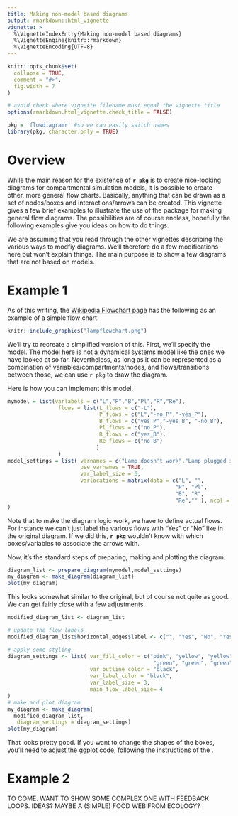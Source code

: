```yaml
---
title: Making non-model based diagrams
output: rmarkdown::html_vignette
vignette: >
  %\VignetteIndexEntry{Making non-model based diagrams}
  %\VignetteEngine{knitr::rmarkdown}
  %\VignetteEncoding{UTF-8}
---
```


```r
knitr::opts_chunk$set(
  collapse = TRUE,
  comment = "#>",
  fig.width = 7
)

# avoid check where vignette filename must equal the vignette title
options(rmarkdown.html_vignette.check_title = FALSE)
```

```r
pkg = 'flowdiagramr' #so we can easily switch names
library(pkg, character.only = TRUE)
```

# Overview

While the main reason for the existence of **`r pkg`** is to create nice-looking diagrams for compartmental simulation models, it is possible to create other, more general flow charts. Basically, anything that can be drawn as a set of nodes/boxes and interactions/arrows can be created. This vignette gives a few brief examples to illustrate the use of the package for making general flow diagrams. The possibilities are of course endless, hopefully the following examples give you ideas on how to do things.

We are assuming that you read through the other vignettes describing the various ways to modfiy diagrams. We'll therefore do a few modifications here but won't explain things. The main purpose is to show a few diagrams that are not based on models.


# Example 1

As of this writing, the [Wikipedia Flowchart page](https://en.wikipedia.org/wiki/Flowchart) has the following as an example of a simple flow chart.


```r
knitr::include_graphics("lampflowchart.png")
```

We'll try to recreate a simplified version of this. First, we'll specify the model.
The model here is not a dynamical systems model like the ones we have looked at so far. Nevertheless, as long as it can be represented as a combination of variables/compartments/nodes, and flows/transitions between those, we can use `r pkg` to draw the diagram.

Here is how you can implement this model.

```r
mymodel = list(varlabels = c("L","P","B","Pl","R","Re"),
                flows = list(L_flows = c("-L"), 
                             P_flows = c("L","-no_P","-yes_P"), 
                             B_flows = c("yes_P","-yes_B", "-no_B"),
                             Pl_flows = c("no_P"),
                             R_flows = c("yes_B"),
                             Re_flows = c("no_B")
                            )
                )
model_settings = list( varnames = c("Lamp doesn't work","Lamp plugged in?","Bulb burned out?","Plug in lamp","Replace bulb","Repair lamp"),
                       use_varnames = TRUE,
                       var_label_size = 6,
                       varlocations = matrix(data = c("L", "",
                                                     "P", "Pl",
                                                     "B", "R", 
                                                     "Re","" ), ncol = 2, byrow = TRUE)
)
```

Note that to make the diagram logic work, we have to define actual flows. For instance we can't just label the various flows with "Yes" or "No" like in the original diagram. If we did this, **`r pkg`** wouldn't know with which boxes/variables to associate the arrows with.   


Now, it's the standard steps of preparing, making and plotting the diagram.

```r
diagram_list <- prepare_diagram(mymodel,model_settings)
my_diagram <- make_diagram(diagram_list)
plot(my_diagram)
```

This looks somewhat similar to the original, but of course not quite as good. We can get fairly close with a few adjustments.

```r
modified_diagram_list <- diagram_list

# update the flow labels
modified_diagram_list$horizontal_edges$label <- c("", "Yes", "No", "Yes", "No")

# apply some styling
diagram_settings <- list( var_fill_color = c("pink", "yellow", "yellow",
                                              "green", "green", "green"),
                          var_outline_color = "black",
                          var_label_color = "black",
                          var_label_size = 3,
                          main_flow_label_size= 4
)
# make and plot diagram
my_diagram <- make_diagram(
  modified_diagram_list, 
   diagram_settings = diagram_settings)
plot(my_diagram)
```

That looks pretty good. If you want to change the shapes of the boxes, you'll need to adjust the ggplot code, following the instructions of the []().


# Example 2

TO COME. WANT TO SHOW SOME COMPLEX ONE WITH FEEDBACK LOOPS. IDEAS? MAYBE A (SIMPLE) FOOD WEB FROM ECOLOGY?




